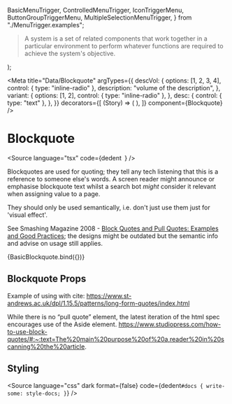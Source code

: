   BasicMenuTrigger,
  ControlledMenuTrigger,
  IconTriggerMenu,
  ButtonGroupTriggerMenu,
  MultipleSelectionMenuTrigger,
} from "./MenuTrigger.examples";

  <Blockquote
    variant={1}
    desc="Donella Meadows, environmental scientist, 1941-2001"
    {...args}
  >
    <P>
      A system is a set of related components that work together in a particular
      environment to perform whatever functions are required to achieve the
      system's objective.
    </P>
  </Blockquote>
);

<Meta
  title="Data/Blockquote"
  argTypes={{
    descVol: {
      options: [1, 2, 3, 4],
      control: { type: "inline-radio" },
      description: "volume of the description",
    },
    variant: {
      options: [1, 2],
      control: { type: "inline-radio" },
    },
    desc: {
      control: { type: "text" },
    },
  }}
  decorators={[
    (Story) => (
      <StoryCenteredInline>
        <Story />
      </StoryCenteredInline>
    ),
  ]}
  component={Blockquote}
/>

# Blockquote

<Source
  language="tsx"
  code={dedent`
  `}
/>

Blockquotes are used for quoting; they tell any tech listening that this is a reference to someone else's words. A screen reader might announce or emphasise blockquote text whilst a search bot _might_ consider it relevant when assigning value to a page.

They should only be used semantically, i.e. don't just use them just for 'visual effect'.

See Smashing Magazine 2008 - [Block Quotes and Pull Quotes: Examples and Good Practices](https://www.smashingmagazine.com/2008/06/block-quotes-and-pull-quotes-examples-and-good-practices/); the designs might be outdated but the semantic info and advise on usage still applies.

<Canvas withSource="closed">
  <Story name="a) Basic blockquote">{BasicBlockquote.bind({})}</Story>
</Canvas>

## Blockquote Props

<ArgsTable of={Blockquote} />

Example of using with cite:
https://www.st-andrews.ac.uk/dpl/1.15.5/patterns/long-form-quotes/index.html

While there is no “pull quote” element, the latest iteration of the html spec encourages use of the Aside element.
https://www.studiopress.com/how-to-use-block-quotes/#:~:text=The%20main%20purpose%20of%20a,reader%20in%20scanning%20the%20article.

## Styling

<Source
  language="css"
  dark
  format={false}
  code={dedent`
    #docs {
      write-some: style-docs;
    }
  `}
/>

